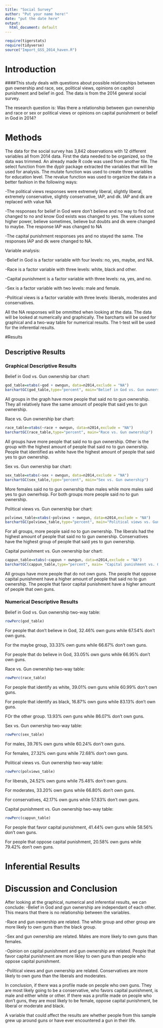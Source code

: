 ```yaml
---
title: "Social Survey"
author: "Put your name here!"
date: "put the date here"
output:
  html_document: default
---
```


```r
require(tigerstats)
require(tidyverse)
source("Import_GSS_2014_haven.R")
```
<!-- We recommend you use git branches -- create a separate branch for each major section i.e. Introduction, Methods, Results, Inferential Results, and Discussion and Conclusions - leave the YAML block untouched until the final merge where you put in your own name !-->

# Introduction

<!--In this section you explain what you are trying to show.  Where did the data come from?  What is the research or other question you are trying to answer?!-->   

####This study deals with questions about possible relationships between gun ownership and race, sex, political views, opinions on capitol punishment and belief in god. The data is from the 2014 general social survey.

The research question is: 
Was there a relationship between gun ownership and race or sex or political views or opinions on capital punishment or belief in God in 2014? 

# Methods

<!--Decide on your methods:  use "variable analysis" or other appropriate descriptors.  Make sure to choose at least one graphical method and at least one numerical method.!-->

The data for the social survey has 3,842 observations with 12 different variables all from 2014 data. First the data needed to be organized, so the data was trimmed. An already made R code was used from another file. The select function from the dyplr package extracted the variables that will be used for analysis. The mutate function was used to create three variables for education level. The revalue function was used to organize the data in a better fashion in the following ways: 

-The political views responses were extremely liberal, slightly liberal, extremely conservative, slightly conservative, IAP, and dk. IAP and dk are replaced with value NA

-The responses for belief in God were don't believe and no way to find out changed to no and know God exists was changed to yes. The values some higher power, believe sometimes, believe but doubts and dk were changed to maybe. The response IAP was changed to NA 

-The capital punishment responses yes and no stayed the same. The responses IAP and dk were changed to NA. 

Variable analysis: 

-Belief in God is a factor variable with four levels: no, yes, maybe, and NA. 

-Race is a factor variable with three levels: white, black and other. 

-Capital punishment is a factor variable with three levels: na, yes, and no.

-Sex is a factor variable with two levels: male and female. 

-Political views is a factor variable with three levels: liberals, moderates and conservatives.   
 
All the NA responses will be ommitted when looking at the data. The data will be looked at numerically and graphically. The barcharts will be used for graphical and a two-way table for numerical results. The t-test will be used for the inferential results. 

#Results

<!--Divide this section into two sub-sections:  One for your descriptive  results and one for your inferential results.!-->

## Descriptive Results

### Graphical Descriptive Results

<!--Graphical results here.  Make sure to show your code.  Provide appropriate labels for axes, giving units if possible, and provide a good title for the graph, too.  Use the graphical results to describe the patterns if any that exist in the data as focused toward the research question!-->


Belief in God vs. Gun ownership bar chart: 

```r
god_table=xtabs(~god + owngun, data=n2014,exclude = "NA")
barchartGC(god_table,type="percent", main="Belief in God vs. Gun ownership")
```

All groups in the graph have more people that said no to gun ownership. They all relatively have the same amount of people that said yes to gun ownership. 

Race vs. Gun ownership bar chart: 

```r
race_table=xtabs(~race + owngun, data=n2014,exclude = "NA")
barchartGC(race_table,type="percent", main="Race vs. Gun ownership")
```

All groups have more people that said no to gun ownership. Other is the group with the highest amount of people that said no to gun ownership. People that identified as white have the highest amount of people that said yes to gun ownership. 

Sex vs. Gun ownership bar chart: 

```r
sex_table=xtabs(~sex + owngun, data=n2014,exclude = "NA")
barchartGC(sex_table,type="percent", main="Sex vs. Gun ownership")
```

More females said no to gun ownership than males while more males said yes to gun ownerhsip. For both groups more people said no to gun ownership. 

Political views vs. Gun ownership bar chart: 

```r
polviews_table=xtabs(~polviews + owngun, data=n2014,exclude = "NA")
barchartGC(polviews_table,type="percent", main="Political views vs. Gun ownership")
```

For all groups, more people said no to gun ownership. The liberals had the highest amount of people that said no to gun ownership. Conservatives have the highest group of people that said yes to gun ownership. 

Capital punishment vs. Gun ownership bar chart: 

```r
cappun_table=xtabs(~cappun + owngun, data=n2014,exclude = "NA")
barchartGC(cappun_table,type="percent", main= "Capital punishment vs. Gun ownership")
```

All groups have more people that do not own guns. The people that oppose capital punishment have a higher amount of people that said no to gun ownership. The people that favor capital punishment have a higher amount of people that own guns. 



### Numerical Descriptive Results

<!--Numerical results go here. Use the numerical results to describe the patterns if any that exist in the data as focused toward the research question!-->


Belief in God  vs. Gun ownership two-way table: 

```r
rowPerc(god_table)
```

For people that don't believe in God, 32.46% own guns while 67.54% don't own guns. 

For the maybe group, 33.33% own guns while 66.67% don't own guns. 

For people that do believe in God, 33.05% own guns while 66.95% don't own guns. 

Race vs. Gun ownership two-way table: 

```r
rowPerc(race_table)
```

For people that identify as white, 39.01% own guns while 60.99% don't own guns. 

For people that identify as black, 16.87% own guns while 83.13% don't own guns. 

FOr the other group. 13.93% own guns while 86.07% don't own guns. 

Sex vs. Gun ownership two-way table: 

```r
rowPerc(sex_table)
```

For males, 39.76% own guns while 60.24% don't own guns. 

For females, 27.32% own guns while 72.68% don't own guns.

Political views vs. Gun ownership two-way table: 

```r
rowPerc(polviews_table)
```

For liberals, 24.52% own guns while 75.48% don't own guns. 

For moderates, 33.20% own guns while 66.80% don't own guns. 

For conservatives, 42.17% own guns while 57.83% don't own guns. 

Capital punishment vs. Gun ownership two-way table: 

```r
rowPerc(cappun_table)
```

For people that favor capital punishment, 41.44% own guns while 58.56% don't own guns. 

For people that oppose capital punishment, 20.58% own guns while 79.42% don't own guns. 


# Inferential Results

<!--State hypothesis clearly.  Make sure your discussion of the inferential test covers all the aspects that the test output produces, such as test statistic, p-value etc.  Make a decision about the null hypothesis, explain the assumptions on which the selected test/procedure was based, and why the chosen procedure satisfys the assumptions and is appropriate to answer the research question!-->


# Discussion and Conclusion

<!--Discussion and conclusion here.  If you found a relationship be sure to consider whether the relationship occurs because one of the variables causes the other, or whether they perhasps are related for some other reason.  Watch the chapter 6 videos from the GeorgeTown videos collection.!-->

After looking at the graphical, numerical and inferential results, we can conclude:
-Belief in God and gun ownership are independant of each other. This means that there is no relationship between the variables.

-Race and gun ownership are related. The white group and other group are more likely to own guns than the black group.

-Sex and gun ownership are related. Males are more likely to own guns than females.

-Opinion on capital punishment and gun ownership are related. People that favor capital punishment are more likley to own guns than people who oppose capital punishment.

-Political views and gun ownership are related. Conservatives are more likely to own guns than the liberals and moderates.

In conclusion, if there was a profile made on people who own guns. They are most likely going to be a conservative, who favors capital punishment, is male and either white or other. If there was a profile made on people who don’t guns, they are most likely to be female, oppose capital punishment, be liberal or moderate and black.

A variable that could affect the results are whether people from this sample grew up around guns or have ever encountered a gun in their life.
